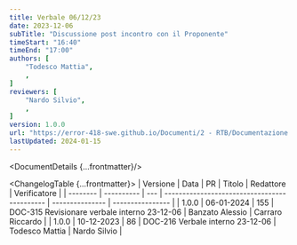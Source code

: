 ```yaml
---
title: Verbale 06/12/23
date: 2023-12-06
subTitle: "Discussione post incontro con il Proponente"
timeStart: "16:40"
timeEnd: "17:00"
authors: [
	"Todesco Mattia",
	,
]
reviewers: [
	"Nardo Silvio",
	,
]
version: 1.0.0
url: "https://error-418-swe.github.io/Documenti/2 - RTB/Documentazione interna/Verbali/23-12-06_v1.0.0.pdf"
lastUpdated: 2024-01-15
---
```



<DocumentDetails {...frontmatter}/>

<ChangelogTable {...frontmatter}>
| Versione | Data       | PR  | Titolo                                       | Redattore       | Verificatore     |
| -------- | ---------- | --- | -------------------------------------------- | --------------- | ---------------- |
| 1.0.0    | 06-01-2024 | 155 | DOC-315 Revisionare verbale interno 23-12-06 | Banzato Alessio | Carraro Riccardo |
| 1.0.0    | 10-12-2023 | 86  | DOC-216 Verbale interno 23-12-06             | Todesco Mattia  | Nardo Silvio     |
</ChangelogTable>

